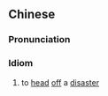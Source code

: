 {{also|化险为夷}}
==Chinese==
{{zh-forms|s=化险为夷}}

===Pronunciation===
{{zh-pron
|m=huà xiǎn wéi yí
|c=faa3 him2 wai4 ji4
|cat=id
}}

===Idiom===
{{zh-idiom}}

# to [[head]] [[off]] a [[disaster]]
